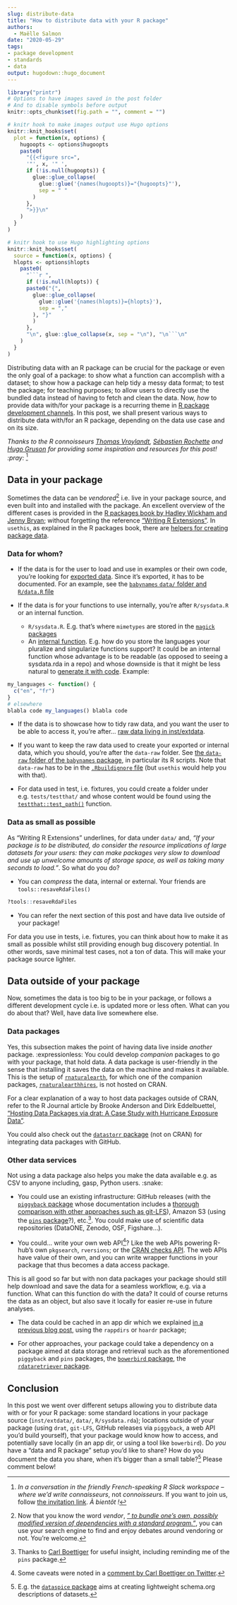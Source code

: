 ```yaml
---
slug: distribute-data
title: "How to distribute data with your R package"
authors:
  - Maëlle Salmon
date: "2020-05-29"
tags:
- package development
- standards
- data
output: hugodown::hugo_document
---
```


```r
library("printr")
# Options to have images saved in the post folder
# And to disable symbols before output
knitr::opts_chunk$set(fig.path = "", comment = "")

# knitr hook to make images output use Hugo options
knitr::knit_hooks$set(
  plot = function(x, options) {
    hugoopts <- options$hugoopts
    paste0(
      "{{<figure src=",
      '"', x, '" ',
      if (!is.null(hugoopts)) {
        glue::glue_collapse(
          glue::glue('{names(hugoopts)}="{hugoopts}"'),
          sep = " "
        )
      },
      ">}}\n"
    )
  }
)

# knitr hook to use Hugo highlighting options
knitr::knit_hooks$set(
  source = function(x, options) {
  hlopts <- options$hlopts
    paste0(
      "```r ",
      if (!is.null(hlopts)) {
      paste0("{",
        glue::glue_collapse(
          glue::glue('{names(hlopts)}={hlopts}'),
          sep = ","
        ), "}"
        )
      },
      "\n", glue::glue_collapse(x, sep = "\n"), "\n```\n"
    )
  }
)
```

Distributing data with an R package can be crucial for the package or even the only goal of a package: to show what a function can accomplish with a dataset; to show how a package can help tidy a messy data format; to test the package; for teaching purposes; to allow users to directly use the bundled data instead of having to fetch and clean the data.
Now, *how* to provide data with/for your package is a recurring theme in [R package development channels](/2019/04/11/r-package-devel/).
In this post, we shall present various ways to distribute data with/for an R package, depending on the data use case and on its size.

*Thanks to the R connoisseurs [Thomas Vroylandt](https://tvroylandt.netlify.app/), [Sébastien Rochette](https://statnmap.com/) and [Hugo Gruson](https://www.normalesup.org/~hgruson/) for providing some inspiration and resources for this post! :pray:* [^1]

[^1]: *In a conversation in the friendly French-speaking R Slack workspace -- where we'd write connaisseurs*, not *connoisseurs*.
    If you want to join us, follow [the invitation link](https://github.com/frrrenchies/frrrenchies#cat-chat-et-discussions-instantan%C3%A9es-cat).
    *À bientôt !*

## Data in your package

Sometimes the data can be *vendored*[^2] i.e. live in your package source, and even built into and installed with the package.
An excellent overview of the different cases is provided in the [R packages book by Hadley Wickham and Jenny Bryan](https://r-pkgs.org/data.html); without forgetting the reference ["Writing R Extensions"](https://cran.r-project.org/doc/manuals/r-release/R-exts.html#Data-in-packages).
In `usethis`, as explained in the R packages book, there are [helpers for creating package data](https://usethis.r-lib.org/reference/use_data.html).

[^2]: Now that you know the word *vendor*, [*" to bundle one's own, possibly modified version of dependencies with a standard program."*](https://www.wordhippo.com/what-is/the-verb-for/vendor.html), you can use your search engine to find and enjoy debates around vendoring or not.
    You're welcome.

### Data for whom?

-   If the data is for the user to load and use in examples or their own code, you're looking for [exported data](https://r-pkgs.org/data.html#data-data).
    Since it's exported, it has to be documented.
    For an example, see the [`babynames` `data/` folder and `R/data.R` file](https://github.com/hadley/babynames/)

-   If the data is for your functions to use internally, you're after `R/sysdata.R` or an internal function.

    -   `R/sysdata.R`. E.g. that's where `mimetypes` are stored in the [`magick` packages](https://github.com/ropensci/magick/blob/c116b2b8505f491db72a139b61cd543b7a2ce873/tools/mimetypes.R)
    -   An [internal function](/2019/12/12/internal-functions/). E.g. how do you store the languages your pluralize and singularize functions support? It could be an internal function whose advantage is to be readable (as opposed to seeing a sysdata.rda in a repo) and whose downside is that it might be less natural to [generate it with code](/2020/02/10/code-generation/). Example:

``` r
my_languages <- function() {
  c("en", "fr")
}
# elsewhere
blabla code my_languages() blabla code
```

-   If the data is to showcase how to tidy raw data, and you want the user to be able to access it, you're after... [raw data living in inst/extdata](https://r-pkgs.org/data.html#data-extdata).

-   If you want to keep the raw data used to create your exported or internal data, which you should, you're after the `data-raw` folder.
    See [the `data-raw` folder of the `babynames` package](https://github.com/hadley/babynames/tree/master/data-raw), in particular its R scripts.
    Note that `data-raw` has to be in the [`.Rbuildignore` file](/2020/05/20/rbuildignore/) (but `usethis` would help you with that).

-   For data used in test, i.e. fixtures, you could create a folder under e.g. `tests/testthat/` and whose content would be found using the [`testthat::test_path()`](https://testthat.r-lib.org/reference/test_path.html) function.

### Data as small as possible

As "Writing R Extensions" underlines, for data under `data/` and, *"If your package is to be distributed, do consider the resource implications of large datasets for your users: they can make packages very slow to download and use up unwelcome amounts of storage space, as well as taking many seconds to load."*.
So what do you do?

-   You can *compress* the data, internal or external. Your friends are `tools::resaveRdaFiles()`

```r
?tools::resaveRdaFiles
```

-   You can refer the next section of this post and have data live outside of your package!

For data you use in tests, i.e. fixtures, you can think about how to make it as small as possible whilst still providing enough bug discovery potential.
In other words, save minimal test cases, not a ton of data.
This will make your package source lighter.

## Data outside of your package

Now, sometimes the data is too big to be in your package, or follows a different development cycle i.e. is updated more or less often.
What can you do about that?
Well, have data live somewhere else.

### Data packages

Yes, this subsection makes the point of having data live inside *another* package.
:expressionless: You could develop *companion* packages to go with your package, that hold data.
A data package is user-friendly in the sense that installing it saves the data on the machine and makes it available.
This is the setup of [`rnaturalearth`](https://github.com/ropensci/rnaturalearth), for which one of the companion packages, [`rnaturalearthhires`](https://github.com/ropensci/rnaturalearthhires), is not hosted on CRAN.

For a clear explanation of a way to host data packages outside of CRAN, refer to the R Journal article by Brooke Anderson and Dirk Eddelbuettel, ["Hosting Data Packages via drat: A Case Study with Hurricane Exposure Data"](https://journal.r-project.org/archive/2017/RJ-2017-026/index.html).

You could also check out the [`datastorr` package](https://docs.ropensci.org/datastorr/) (not on CRAN) for integrating data packages with GitHub.

### Other data services

Not using a data package also helps you make the data available e.g. as CSV to anyone including, gasp, Python users.
:snake:

-   You could use an existing infrastructure: GitHub releases (with the [`piggyback` package](https://docs.ropensci.org/piggyback/) whose documentation includes a [thorough comparison with other approaches such as git-LFS](https://docs.ropensci.org/piggyback/articles/alternatives.html)), Amazon S3 (using the [`pins` package](http://pins.rstudio.com/)?), etc.[^3].
    You could make use of scientific data repositories (DataONE, Zenodo, OSF, Figshare...).

-   You could... write your own web API[^4]?
    Like the web APIs powering R-hub's own `pkgsearch`, `rversions`; or the [CRAN checks API](/2019/06/10/cran-checks-api/).
    The web APIs have value of their own, and you can write wrapper functions in your package that thus becomes a data access package.

[^3]: Thanks to [Carl Boettiger](https://www.carlboettiger.info/) for useful insight, including reminding me of the `pins` package.

[^4]: Some caveats were noted in a [comment by Carl Boettiger on Twitter](https://twitter.com/cboettig/status/1266404721914306561).

This is all good so far but with non data packages your package should still help download and save the data for a seamless workflow, e.g. via a function.
What can this function do with the data?
It could of course returns the data as an object, but also save it locally for easier re-use in future analyses.

-   The data could be cached in an app dir which we explained [in a previous blog post](/2020/03/12/user-preferences/), using the `rappdirs` or `hoardr` package;

-   For other approaches, your package could take a dependency on a package aimed at data storage and retrieval such as the aforementioned `piggyback` and `pins` packages, the [`bowerbird` package](https://docs.ropensci.org/bowerbird/), the [`rdataretriever` package](https://docs.ropensci.org/rdataretriever/).

## Conclusion

In this post we went over different setups allowing you to distribute data with or for your R package: some standard locations in your package source (`inst/extdata/`, `data/`, `R/sysdata.rda`); locations outside of your package (using `drat`, `git-LFS`, GitHub releases via `piggyback`, a web API you'd build yourself), that your package would know how to access, and potentially save locally (in an app dir, or using a tool like `bowerbird`).
Do *you* have a "data and R package" setup you'd like to share?
How do you document the data you share, when it's bigger than a small table?[^5]
Please comment below!

[^5]: E.g. the [`dataspice` package](https://github.com/ropenscilabs/dataspice) aims at creating lightweight schema.org descriptions of datasets.
